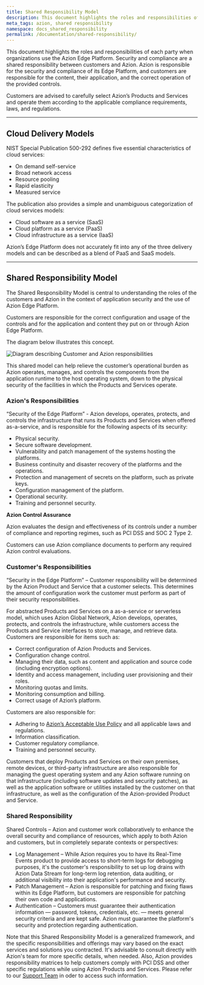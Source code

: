 ```yaml
---
title: Shared Responsibility Model
description: This document highlights the roles and responsibilities of each party when organizations use the Azion Edge Platform.
meta_tags: azion, shared responsibility
namespace: docs_shared_responsibility
permalink: /documentation/shared-responsibility/
---
```


This document highlights the roles and responsibilities of each party when organizations use the Azion Edge Platform. Security and compliance are a shared responsibility between customers and Azion. Azion is responsible for the security and compliance of its Edge Platform, and customers are responsible for the content, their application, and the correct operation of the provided controls.

Customers are advised to carefully select Azion’s Products and Services and operate them according to the applicable compliance requirements, laws, and regulations.

---

## Cloud Delivery Models

NIST Special Publication 500-292 defines five essential characteristics of cloud services:

- On demand self-service 
- Broad network access 
- Resource pooling 
- Rapid elasticity 
- Measured service

The publication also provides a simple and unambiguous categorization of cloud services models:

- Cloud software as a service (SaaS)
- Cloud platform as a service (PaaS)
- Cloud infrastructure as a service (IaaS)

Azion’s Edge Platform does not accurately fit into any of the three delivery models and can be described as a blend of PaaS and SaaS models.

---

## Shared Responsibility Model

The Shared Responsibility Model is central to understanding the roles of the customers and Azion in the context of application security and the use of Azion Edge Platform.

Customers are responsible for the correct configuration and usage of the controls and for the application and content they put on or through Azion Edge Platform.

The diagram below illustrates this concept.

![Diagram describing Customer and Azion responsibilities](/assets/docs/images/uploads/shared-responsibility.png)

This shared model can help relieve the customer’s operational burden as Azion operates, manages, and controls the components from the application runtime to the host operating system, down to the physical security of the facilities in which the Products and Services operate. 

### Azion's Responsibilities

“Security of the Edge Platform” - Azion develops, operates, protects, and controls the infrastructure that runs its Products and Services when offered as-a-service, and is responsible for the following aspects of its security:

- Physical security.
- Secure software development.
- Vulnerability and patch management of the systems hosting the platforms.
- Business continuity and disaster recovery of the platforms and the operations.
- Protection and management of secrets on the platform, such as private keys.
- Configuration management of the platform.
- Operational security.
- Training and personnel security.

**Azion Control Assurance**

Azion evaluates the design and effectiveness of its controls under a number of compliance and reporting regimes, such as PCI DSS and SOC 2 Type 2.

Customers can use Azion compliance documents to perform any required Azion control evaluations.

### Customer's Responsibilities

“Security in the Edge Platform” – Customer responsibility will be determined by the Azion Product and Service that a customer selects. This determines the amount of configuration work the customer must perform as part of their security responsibilities.

For abstracted Products and Services on a as-a-service or serverless model, which uses Azion Global Network, Azion develops, operates, protects, and controls the infrastructure, while customers access the Products and Service interfaces to store, manage, and retrieve data. Customers are responsible for items such as:

- Correct configuration of Azion Products and Services.
- Configuration change control.
- Managing their data, such as content and application and source code (including encryption options).
- Identity and access management, including user provisioning and their roles.
- Monitoring quotas and limits.
- Monitoring consumption and billing.
- Correct usage of Azion’s platform.

Customers are also responsible for:

- Adhering to [Azion’s Acceptable Use Policy](/en/documentation/agreements/acceptable-use-policy/) and all applicable laws and regulations.
- Information classification.
- Customer regulatory compliance.
- Training and personnel security.

Customers that deploy Products and Services on their own premises, remote devices, or third-party infrastructure are also responsible for managing the guest operating system and any Azion software running on that infrastructure (including software updates and security patches), as well as the application software or utilities installed by the customer on that infrastructure, as well as the configuration of the Azion-provided Product and Service.

### Shared Responsibility

Shared Controls – Azion and customer work collaboratively to enhance the overall security and compliance of resources, which apply to both Azion and customers, but in completely separate contexts or perspectives:

- Log Management – While Azion requires you to have its Real-Time Events product to provide access to short-term logs for debugging purposes, it's the customer's responsibility to set up log drains with Azion Data Stream for long-term log retention, data auditing, or additional visibility into their application's performance and security.
- Patch Management – Azion is responsible for patching and fixing flaws within its Edge Platform, but customers are responsible for patching their own code and applications.
- Authentication – Customers must guarantee their authentication information — password, tokens, credentials, etc. — meets general security criteria and are kept safe. Azion must guarantee the platform's security and protection regarding authentication.

Note that this Shared Responsibility Model is a generalized framework, and the specific responsibilities and offerings may vary based on the exact services and solutions you contracted. It's advisable to consult directly with Azion's team for more specific details, when needed. Also, Azion provides responsibility matrices to help customers comply with PCI DSS and other specific regulations while using Azion Products and Services. Please refer to our [Support Team](/en/documentation/services/support/#service-channels) in oder to access such information.
